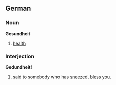 ==German==

===Noun===
'''Gesundheit'''

# [[health]]

===Interjection===
'''Gedundheit!'''

# said to somebody who has [[sneeze]]d, [[bless you]].